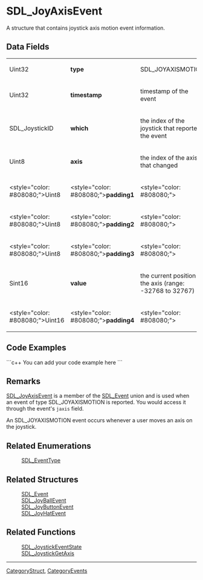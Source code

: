 <!-- pragma section-numbers off -->
<!-- pragma camelcase off -->

= SDL_JoyAxisEvent =
A structure that contains joystick axis motion event information.


== Data Fields ==
{|
|Uint32
|'''type'''
|SDL_JOYAXISMOTION
|-
|Uint32
|'''timestamp'''
|timestamp of the event
|-
|SDL_JoystickID
|'''which'''
|the index of the joystick that reported the event
|-
|Uint8
|'''axis'''
|the index of the axis that changed
|-
|<style="color: #808080;">Uint8
|<style="color: #808080;">'''padding1'''
|<style="color: #808080;">
|-
|<style="color: #808080;">Uint8
|<style="color: #808080;">'''padding2'''
|<style="color: #808080;">
|-
|<style="color: #808080;">Uint8
|<style="color: #808080;">'''padding3'''
|<style="color: #808080;">
|-
|Sint16
|'''value'''
|the current position of the axis (range: -32768 to 32767)
|-
|<style="color: #808080;">Uint16
|<style="color: #808080;">'''padding4'''
|<style="color: #808080;">
|}

== Code Examples ==
```c++
You can add your code example here
```

== Remarks ==
[[SDL_JoyAxisEvent]] is a member of the [[SDL_Event]] union and is used when an event of type SDL_JOYAXISMOTION is reported.  You would access it through the event's <code>jaxis</code> field.

An SDL_JOYAXISMOTION event occurs whenever a user moves an axis on the joystick.

== Related Enumerations ==
:[[SDL_EventType]]

== Related Structures ==
:[[SDL_Event]]
:[[SDL_JoyBallEvent]]
:[[SDL_JoyButtonEvent]]
:[[SDL_JoyHatEvent]]

== Related Functions ==
:[[SDL_JoystickEventState]]
:[[SDL_JoystickGetAxis]]

----
[[CategoryStruct]], [[CategoryEvents]]
